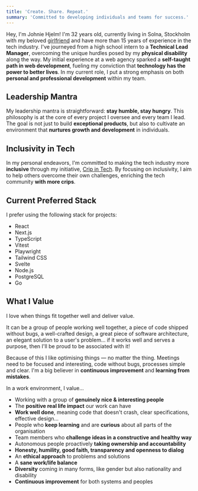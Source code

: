 ```yaml
---
title: 'Create. Share. Repeat.'
summary: 'Committed to developing individuals and teams for success.'
---
```


Hey, I'm Johnie Hjelm! I'm 32 years old, currently living in Solna, Stockholm with my beloved [girlfriend](https://izabela.se) and have more than 15 years of experience in the tech industry. I've journeyed from a high school intern to a **Technical Lead Manager**, overcoming the unique hurdles posed by my **physical disability** along the way. My initial experience at a web agency sparked a **self-taught path in web development**, fueling my conviction that **technology has the power to better lives**. In my current role, I put a strong emphasis on both **personal and professional development** within my team.

## Leadership Mantra

My leadership mantra is straightforward: **stay humble, stay hungry**. This philosophy is at the core of every project I oversee and every team I lead. The goal is not just to build **exceptional products**, but also to cultivate an environment that **nurtures growth and development** in individuals.

## Inclusivity in Tech

In my personal endeavors, I'm committed to making the tech industry more **inclusive** through my initiative, [Crip in Tech](https://crip.io). By focusing on inclusivity, I aim to help others overcome their own challenges, enriching the tech community **with more crips**.

<Bio />

## Current Preferred Stack

I prefer using the following stack for projects:

- React
- Next.js
- TypeScript
- Vitest
- Playwright
- Tailwind CSS
- Svelte
- Node.js
- PostgreSQL
- Go

## What I Value

I love when things fit together well and deliver value.

It can be a group of people working well together, a piece of code shipped without bugs, a well-crafted design, a great piece of software architecture, an elegant solution to a user's problem… if it works well and serves a purpose, then I'll be proud to be associated with it!

Because of this I like optimising things — no matter the thing. Meetings need to be focused and interesting, code without bugs, processes simple and clear. I'm a big believer in **continuous improvement** and **learning from mistakes**.

In a work environment, I value…

- Working with a group of **genuinely nice & interesting people**
- The **positive real life impact** our work can have
- **Work well done**, meaning code that doesn't crash, clear specifications, effective design…
- People who **keep learning** and are **curious** about all parts of the organisation
- Team members who **challenge ideas in a constructive and healthy way**
- Autonomous people proactively **taking ownership and accountability**
- **Honesty, humility, good faith, transparency and openness to dialog**
- An **ethical approach** to problems and solutions
- A **sane work/life balance**
- **Diversity** coming in many forms, like gender but also nationality and disability
- **Continuous improvement** for both systems and peoples
